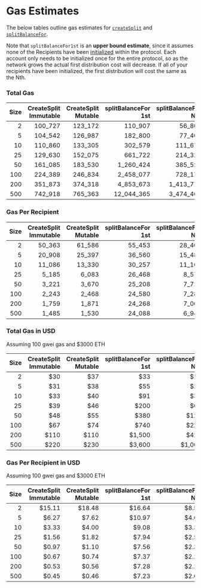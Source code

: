 # Gas Estimates

The below tables outline gas estimates for
[`createSplit`](/natspec/SplitMain#createsplit) and
[`splitBalanceFor`](/natspec/SplitMain#splitbalancefor).

Note that `splitBalanceFor1st` is an **upper bound estimate**, since it assumes
none of the Recipients have been
[initialized](https://ethereum.org/en/developers/docs/smart-contracts/anatomy/#storage)
within the protocol. Each account only needs to be initialized once for the
entire protocol, so as the network grows the actual first distribution cost will
decrease. If all of your recipients have been initialized, the first distribution will
cost the same as the Nth.

### Total Gas

  <div style={{ paddingTop: '1rem', fontFamily: 'monospace', fontSize: '15px' }}>

| Size | CreateSplit Immutable | CreateSplit Mutable | splitBalanceFor 1st | splitBalanceFor Nth |
| ---: | --------------------: | ------------------: | ------------------: | ------------------: |
|    2 |               100_727 |             123_172 |             110_907 |              56_807 |
|    5 |               104_542 |             126_987 |             182_800 |              77_400 |
|   10 |               110_860 |             133_305 |             302_579 |             111_679 |
|   25 |               129_630 |             152_075 |             661_722 |             214_322 |
|   50 |               161_085 |             183_530 |           1_260_424 |             385_524 |
|  100 |               224_389 |             246_834 |           2_458_077 |             728_177 |
|  200 |               351_873 |             374_318 |           4_853_673 |           1_413_773 |
|  500 |               742_918 |             765_363 |          12_044_365 |           3_474_465 |

  </div>

### Gas Per Recipient

<div style={{ paddingTop: '1rem', fontFamily: 'monospace', fontSize: '15px' }}>

| Size | CreateSplit Immutable | CreateSplit Mutable | splitBalanceFor 1st | splitBalanceFor Nth |
| ---: | --------------------: | ------------------: | ------------------: | ------------------: |
|    2 |                50_363 |              61_586 |              55_453 |              28_403 |
|    5 |                20_908 |              25_397 |              36_560 |              15_480 |
|   10 |                11_086 |              13_330 |              30_257 |              11_167 |
|   25 |                 5_185 |               6_083 |              26_468 |               8_572 |
|   50 |                 3_221 |               3_670 |              25_208 |               7_710 |
|  100 |                 2_243 |               2_468 |              24_580 |               7_281 |
|  200 |                 1_759 |               1_871 |              24_268 |               7_068 |
|  500 |                 1_485 |               1_530 |              24_088 |               6_948 |

</div>

### Total Gas in USD

Assuming 100 gwei gas and $3000 ETH

<div style={{ paddingTop: '1rem', fontFamily: 'monospace', fontSize: '15px' }}>

| Size | CreateSplit Immutable | CreateSplit Mutable | splitBalanceFor 1st | splitBalanceFor Nth |
| ---: | --------------------: | ------------------: | ------------------: | ------------------: |
|    2 |                   $30 |                 $37 |                 $33 |                 $17 |
|    5 |                   $31 |                 $38 |                 $55 |                 $23 |
|   10 |                   $33 |                 $40 |                 $91 |                 $34 |
|   25 |                   $39 |                 $46 |                $200 |                 $64 |
|   50 |                   $48 |                 $55 |                $380 |                $120 |
|  100 |                   $67 |                 $74 |                $740 |                $220 |
|  200 |                  $110 |                $110 |              $1,500 |                $420 |
|  500 |                  $220 |                $230 |              $3,600 |              $1,000 |

</div>

### Gas Per Recipient in USD

Assuming 100 gwei gas and $3000 ETH

<div style={{ paddingTop: '1rem', fontFamily: 'monospace', fontSize: '15px' }}>

| Size | CreateSplit Immutable | CreateSplit Mutable | splitBalanceFor 1st | splitBalanceFor Nth |
| ---: | --------------------: | ------------------: | ------------------: | ------------------: |
|    2 |                $15.11 |              $18.48 |              $16.64 |               $8.52 |
|    5 |                 $6.27 |               $7.62 |              $10.97 |               $4.64 |
|   10 |                 $3.33 |               $4.00 |               $9.08 |               $3.35 |
|   25 |                 $1.56 |               $1.82 |               $7.94 |               $2.57 |
|   50 |                 $0.97 |               $1.10 |               $7.56 |               $2.31 |
|  100 |                 $0.67 |               $0.74 |               $7.37 |               $2.18 |
|  200 |                 $0.53 |               $0.56 |               $7.28 |               $2.12 |
|  500 |                 $0.45 |               $0.46 |               $7.23 |               $2.08 |

</div>
